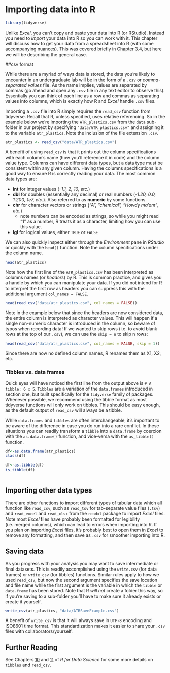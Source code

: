 # Importing data into R

```r
library(tidyverse)
```


Unlike *Excel*, you can't copy and paste your data into R (or RStudio). Instead you need to *import* your data into R so you can work with it. This chapter will discuss how to get your data from a spreadsheet into R (with some accompanying nuances). This was covered briefly in Chapter 3.4, but here we will be describing the general case.

##csv format

While there are a myriad of ways data is stored, the data you're likely to encounter in an undergraduate lab will be in the form of a `.csv` or *comma-separated values* file. As the name implies, values are separated by commas (go ahead and open any `.csv` file in any text editor to observe this). Essentially you can think of each line as a row and commas as separating values into columns, which is exactly how R and *Excel* handle `.csv` files. 


Importing a `.csv` file into R simply requires the `read_csv` function from tidyverse. Recall that R, unless specified, uses relative referencing. So in the example below we're importing the `ATR_plastics.csv` from the `data` sub-folder in our project by specifying `"data/ATR_plastics.csv"` and assigning it to the variable `atr_plastics`. Note the inclusion of the file extension `.csv`.

```r

atr_plastics <- read_csv("data/ATR_plastics.csv")
```
A benefit of using `read_csv` is that it prints out the column specifications with each column's name (how you'll reference it in code) and the column value type. Columns can have different data types, but a data type must be consistent within any given column. Having the columns specifications is a good way to ensure R is correctly reading your data. The most common data types are:

  - **int** for integer values (*-1,1, 2, 10, etc.*)
  - **dbl** for doubles (essentially any decimal) or real numbers (*-1.20, 0.0, 1.200, 1e7, etc.*). Also referred to as **numeric** by some functions.
  - **chr** for character vectors or strings (*"A", "chemical", "Howdy ma'am", etc.*)
    - note numbers can be encoded as strings, so while you might read "1" as a number, R treats it as a character, limiting how you can use this value.
  - **lgl** for logical values, either `TRUE` or `FALSE`

We can also quickly inspect either through the *Environment* pane in *RStudio* or quickly with the `head()` function. Note the column specifications under the column name.

```r
head(atr_plastics)
```

Note how the first line of the `ATR_plastics.csv` has been interpreted as columns names (or *headers*) by R. This is common practice, and gives you a handle by which you can manipulate your data. If you did not intend for R to interpret the first row as headers you can suppress this with the additional argument `col_names = FALSE`. 

```r
head(read_csv("data/atr_plastics.csv", col_names = FALSE))
```


Note in the example below that since the headers are now considered data, the entire column is interpreted as character values. This will happen if a single non-numeric character is introduced in the column, so beware of typos when recording data! If we wanted to skip rows (i.e. to avoid blank rows at the top of our `.csv`), we can use the `skip = n` to skip n rows:
```r
head(read_csv("data/atr_plastics.csv", col_names = FALSE, skip = 1))
```
Since there are now no defined column names, R renames them as X1, X2, etc.

### Tibbles vs. data frames

Quick eyes will have noticed the first line from the output above is `# A tibble: 6 x 5`. `Tibbles` are a variation of the `data.frames` introduced in section one, but built specifically for the `tidyverse` family of packages. Whenever possible, we recommend using the tibble format as most tidyverse functions will only work on tibbles. This should be easy enough, as the default output of `read_csv` will always be a tibble.

While `data.frames` and `tibbles` are often interchangeable, it's important to be aware of the difference in case you do run into a rare conflict. In these situations you can readily transform a `tibble` into a `data.frame` by coercion with the `as.data.frame()` function, and vice-versa with the `as_tibble()` function. 

```r
df<-as.data.frame(atr_plastics)
class(df)

df<-as.tibble(df)
is_tibble(df)
  
```


## Importing other data types

There are other functions to import different types of tabular data which all function like `read_csv`, such as `read_tsv` for tab-separate value files (`.tsv`) and `read_excel` and `read_xlsx` from the `readxl` package to import *Excel* files. Note most *Excel* files have probably been formatted for legibility (i.e. merged columns), which can lead to errors when importing into R. If you plan on importing *Excel* files, it's probably best to open them in *Excel* to remove any formatting, and then save as `.csv` for smoother importing into R. 

## Saving data

As you progress with your analysis you may want to save intermediate or final datasets. This is readily accomplished using the `write.csv` (for data frames) or `write_csv` (for tibbles) functions. Similar rules apply to how we used `read_csv`, but now the second argument specifies the save location and file name while the first argument is the variable in which the `tibble` or `data.frame` has been stored. Note that R *will not* create a folder this way, so if you're saving to a sub-folder you'll have to make sure it already exists or create it yourself. 

```r
write_csv(atr_plastics, "data/ATRSaveExample.csv")
```

A benefit of `write_csv` is that it will always save in `UTF-8` encoding and ISO8601 time format. This standardization makes it easier to share your `.csv` files with collaborators/yourself.



## Further Reading

See Chapters [10](https://r4ds.had.co.nz/tibbles.html) and [11](https://r4ds.had.co.nz/data-import.html) of *R for Data Science* for some more details on `tibbles` and `read_csv`. 

